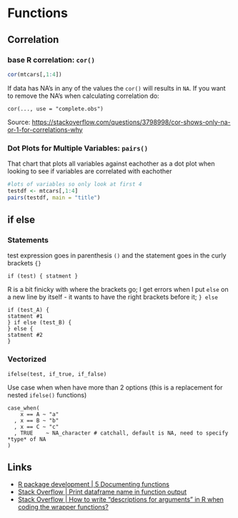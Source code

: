 
# Functions 

## Correlation

### base R correlation: `cor()`  


```r
cor(mtcars[,1:4])
```

If data has NA's in any of the values the `cor()` will results in `NA`.  If you want to remove the NA's when calculating correlation do: 

```
cor(..., use = "complete.obs")
```

<span class="source">
Source: [https://stackoverflow.com/questions/3798998/cor-shows-only-na-or-1-for-correlations-why](https://stackoverflow.com/questions/3798998/cor-shows-only-na-or-1-for-correlations-why)
</span>

### Dot Plots for Multiple Variables: `pairs()`  
 
That chart that plots all variables against eachother as a dot plot when looking to see if variables are correlated with eachother 

```r
#lots of variables so only look at first 4
testdf <- mtcars[,1:4]
pairs(testdf, main = "title")
```



## if else 

### Statements 


test expression goes in parenthesis `()` and the statement goes in the curly brackets `{}` 

```
if (test) { statment } 
```


R is a bit finicky with where the brackets go; I get errors when I put `else` on a new line by itself - it wants to have the right brackets before it; `} else` 
```
if (test_A) {
statment #1
} if else (test_B) {
} else {
statment #2 
}
```

### Vectorized 


```
ifelse(test, if_true, if_false)
```

Use case when when have more than 2 options (this is a replacement for nested `ifelse()` functions) 

```
case_when(
    x == A ~ "a"
  , x == B ~ "b"
  , x == C ~ "c"
  , TRUE    ~ NA_character # catchall, default is NA, need to specify *type* of NA
)
```


## Links 

- [R package development | 5 Documenting functions](https://combine-australia.github.io/r-pkg-dev/documenting-functions.html)
- [Stack Overflow | Print dataframe name in function output](https://stackoverflow.com/questions/16742951/print-dataframe-name-in-function-output)
- [Stack Overflow | How to write "descriptions for arguments" in R when coding the wrapper functions?](https://stackoverflow.com/questions/54624408/how-to-write-descriptions-for-arguments-in-r-when-coding-the-wrapper-functions)